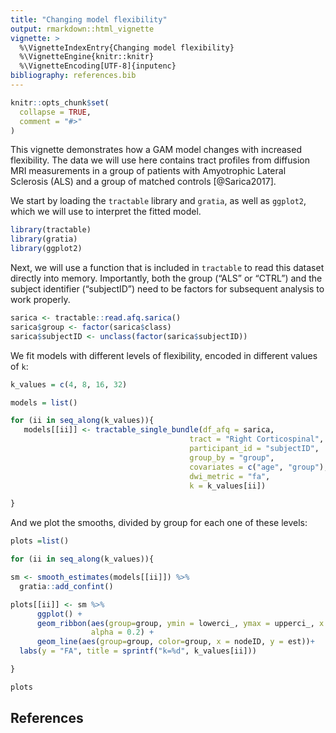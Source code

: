 ```yaml
---
title: "Changing model flexibility"
output: rmarkdown::html_vignette
vignette: >
  %\VignetteIndexEntry{Changing model flexibility}
  %\VignetteEngine{knitr::knitr}
  %\VignetteEncoding[UTF-8]{inputenc}
bibliography: references.bib
---
```


```r
knitr::opts_chunk$set(
  collapse = TRUE,
  comment = "#>"
)
```

This vignette demonstrates how a GAM model changes with increased flexibility.
The data we will use here contains tract profiles from diffusion MRI
measurements in a group of patients with Amyotrophic Lateral Sclerosis (ALS)
and a group of matched controls [@Sarica2017].

We start by loading the `tractable` library and `gratia`, as well as `ggplot2`,
which we will use to interpret the fitted model.

```r
library(tractable)
library(gratia)
library(ggplot2)
```

Next, we will use a function that is included in `tractable` to read this dataset
directly into memory. Importantly, both the group ("ALS" or "CTRL") and the
subject identifier ("subjectID") need to be factors for subsequent analysis
to work properly.

```r
sarica <- tractable::read.afq.sarica()
sarica$group <- factor(sarica$class)
sarica$subjectID <- unclass(factor(sarica$subjectID))
```

We fit models with different levels of flexibility, encoded in different values
of `k`:

```r

k_values = c(4, 8, 16, 32)

models = list()

for (ii in seq_along(k_values)){
   models[[ii]] <- tractable_single_bundle(df_afq = sarica,
                                        tract = "Right Corticospinal",
                                        participant_id = "subjectID",
                                        group_by = "group",
                                        covariates = c("age", "group"),
                                        dwi_metric = "fa",
                                        k = k_values[ii])

}
```

And we plot the smooths, divided by group for each one of these levels:

```r

plots =list()

for (ii in seq_along(k_values)){

sm <- smooth_estimates(models[[ii]]) %>%
  gratia::add_confint()

plots[[ii]] <- sm %>%
      ggplot() +
      geom_ribbon(aes(group=group, ymin = lowerci_, ymax = upperci_, x = nodeID),
                  alpha = 0.2) +
      geom_line(aes(group=group, color=group, x = nodeID, y = est))+
  labs(y = "FA", title = sprintf("k=%d", k_values[ii]))

}

plots
```

## References

